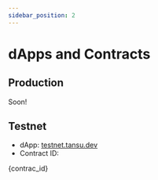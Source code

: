 ```yaml
---
sidebar_position: 2
---
```



# dApps and Contracts

## Production

Soon!

## Testnet

- dApp: [testnet.tansu.dev](testnet.tansu.dev)
- Contract ID:

<CodeBlock language="bash">{contrac_id}</CodeBlock>
